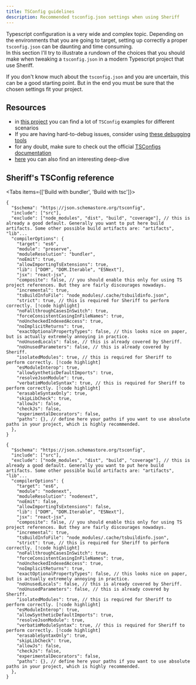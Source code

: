 ```yaml
---
title: TSConfig guidelines
description: Recommended tsconfig.json settings when using Sheriff
---
```



Typescript configuration is a very wide and complex topic. Depending on the environments that you are going to target, setting up correctly a proper `tsconfig.json` can be daunting and time consuming.<br />
In this section I'll try to illustrate a rundown of the choices that you should make when tweaking a `tsconfig.json` in a modern Typescript project that use Sheriff.

If you don't know much about the `tsconfig.json` and you are uncertain, this can be a good starting point. But in the end you must be sure that the chosen settings fit your project.

## Resources

- in [this project](https://github.com/tsconfig/bases/tree/main) you can find a lot of `TSConfig` examples for different scenarios
- If you are having hard-to-debug issues, consider using [these debugging tools](https://www.typescriptlang.org/tsconfig#Compiler_Diagnostics_6251)
- for any doubt, make sure to check out the official [TSConfigs documentation](https://www.typescriptlang.org/tsconfig)
- [here](https://www.totaltypescript.com/tsconfig-cheat-sheet) you can also find an interesting deep-dive

## Sheriff's TSConfig reference

<Tabs items={['Build with bundler', 'Build with tsc']}>
  <Tab value="Build with bundler">

```jsonc title="tsconfig.json"
{
  "$schema": "https://json.schemastore.org/tsconfig",
  "include": ["src"],
  "exclude": ["node_modules", "dist", "build", "coverage"], // this is already a good default. Generally you want to put here build artifacts. Some other possible build artifacts are: "artifacts", "lib"...
  "compilerOptions": {
    "target": "es6",
    "module": "preserve",
    "moduleResolution": "bundler",
    "noEmit": true,
    "allowImportingTsExtensions": true,
    "lib": ["DOM", "DOM.Iterable", "ESNext"],
    "jsx": "react-jsx",
    "composite": false, // you should enable this only for using TS project references. But they are fairly discourages nowadays.
    "incremental": true,
    "tsBuildInfoFile": "node_modules/.cache/tsbuildinfo.json",
    "strict": true, // this is required for Sheriff to perform correctly. [!code highlight]
    "noFallthroughCasesInSwitch": true,
    "forceConsistentCasingInFileNames": true,
    "noUncheckedIndexedAccess": true,
    "noImplicitReturns": true,
    "exactOptionalPropertyTypes": false, // this looks nice on paper, but is actually extremely annoying in practice.
    "noUnusedLocals": false, // this is already covered by Sheriff.
    "noUnusedParameters": false, // this is already covered by Sheriff.
    "isolatedModules": true, // this is required for Sheriff to perform correctly. [!code highlight]
    "esModuleInterop": true,
    "allowSyntheticDefaultImports": true,
    "resolveJsonModule": true,
    "verbatimModuleSyntax": true, // this is required for Sheriff to perform correctly. [!code highlight]
    "erasableSyntaxOnly": true,
    "skipLibCheck": true,
    "allowJs": false,
    "checkJs": false,
    "experimentalDecorators": false,
    "paths": {}, // define here your paths if you want to use absolute paths in your project, which is highly recommended.
  },
}
```

  </Tab>
  <Tab value="Build with tsc">

```jsonc title="tsconfig.json"
{
  "$schema": "https://json.schemastore.org/tsconfig",
  "include": ["src"],
  "exclude": ["node_modules", "dist", "build", "coverage"], // this is already a good default. Generally you want to put here build artifacts. Some other possible build artifacts are: "artifacts", "lib"...
  "compilerOptions": {
    "target": "es6",
    "module": "nodenext",
    "moduleResolution": "nodenext",
    "noEmit": false,
    "allowImportingTsExtensions": false,
    "lib": ["DOM", "DOM.Iterable", "ESNext"],
    "jsx": "react-jsx",
    "composite": false, // you should enable this only for using TS project references. But they are fairly discourages nowadays.
    "incremental": true,
    "tsBuildInfoFile": "node_modules/.cache/tsbuildinfo.json",
    "strict": true, // this is required for Sheriff to perform correctly. [!code highlight]
    "noFallthroughCasesInSwitch": true,
    "forceConsistentCasingInFileNames": true,
    "noUncheckedIndexedAccess": true,
    "noImplicitReturns": true,
    "exactOptionalPropertyTypes": false, // this looks nice on paper, but is actually extremely annoying in practice.
    "noUnusedLocals": false, // this is already covered by Sheriff.
    "noUnusedParameters": false, // this is already covered by Sheriff.
    "isolatedModules": true, // this is required for Sheriff to perform correctly. [!code highlight]
    "esModuleInterop": true,
    "allowSyntheticDefaultImports": true,
    "resolveJsonModule": true,
    "verbatimModuleSyntax": true, // this is required for Sheriff to perform correctly. [!code highlight]
    "erasableSyntaxOnly": true,
    "skipLibCheck": true,
    "allowJs": false,
    "checkJs": false,
    "experimentalDecorators": false,
    "paths": {}, // define here your paths if you want to use absolute paths in your project, which is highly recommended.
  },
}
```

  </Tab>
</Tabs>
